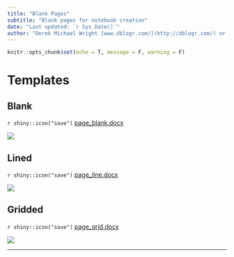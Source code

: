 ```yaml
---
title: "Blank Pages"
subtitle: "Blank pages for notebook creation"
date: "Last updated: `r Sys.Date()`"
author: "Derek Michael Wright [www.dblogr.com/](http://dblogr.com/) or [derekmichaelwright.github.io/dblogr](https://derekmichaelwright.github.io/dblogr/) <derek.wright@usask.ca>"
---
```


```r
knitr::opts_chunk$set(echo = T, message = F, warning = F)
```

# Templates {.tabset .tabset-pills}

## Blank

`r shiny::icon("save")` [page_blank.docx](page_blank.docx)

![](img_page_blank.png)

## Lined

`r shiny::icon("save")` [page_line.docx](page_line.docx)

![](img_page_line.png)

## Gridded

`r shiny::icon("save")` [page_grid.docx](page_grid.docx)

![](img_page_grid.png)

---
